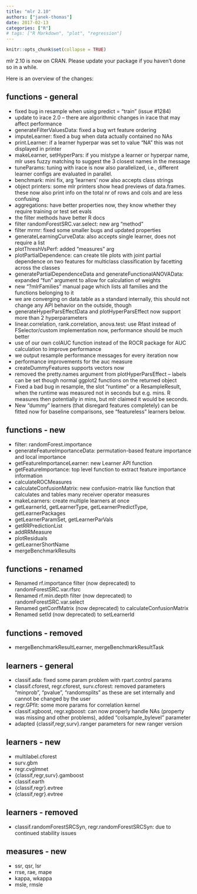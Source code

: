 ```yaml
---
title: "mlr 2.10"
authors: ["janek-thomas"]
date: 2017-02-13
categories: ["R"]
# tags: ["R Markdown", "plot", "regression"]
---
```


```r
knitr::opts_chunk$set(collapse = TRUE)
```

mlr 2.10 is now on CRAN. Please update your package if you haven't done so in a while.

Here is an overview of the changes:

## functions - general
* fixed bug in resample when using predict = "train" (issue #1284)
* update to irace 2.0 -- there are algorithmic changes in irace that may affect
  performance
* generateFilterValuesData: fixed a bug wrt feature ordering
* imputeLearner: fixed a bug when data actually contained no NAs
* print.Learner: if a learner hyperpar was set to value "NA" this was not
  displayed in printer
* makeLearner, setHyperPars: if you mistype a learner or hyperpar name, mlr
  uses fuzzy matching to suggest the 3 closest names in the message
* tuneParams: tuning with irace is now also parallelized, i.e., different
  learner configs are evaluated in parallel.
* benchmark: mini fix, arg 'learners' now also accepts class strings
* object printers: some mlr printers show head previews of data.frames.
  these now also print info on the total nr of rows and cols and are less confusing
* aggregations: have better properties now, they know whether they require training or
  test set evals
* the filter methods have better R docs
* filter randomForestSRC.var.select: new arg "method"
* filter mrmr: fixed some smaller bugs and updated properties
* generateLearningCurveData: also accepts single learner, does not require a list
* plotThreshVsPerf: added "measures" arg
* plotPartialDependence: can create tile plots with joint partial dependence
  on two features for multiclass classification by facetting across the classes
* generatePartialDependenceData and generateFunctionalANOVAData: expanded
  "fun" argument to allow for calculation of weights
* new "?mlrFamilies" manual page which lists all families and the functions
  belonging to it
* we are converging on data.table as a standard internally, this should not
  change any API behavior on the outside, though
* generateHyperParsEffectData and plotHyperParsEffect now support more than 2
  hyperparameters
* linear.correlation, rank.correlation, anova.test: use Rfast instead of
  FSelector/custom implementation now, performance should be much better
* use of our own colAUC function instead of the ROCR package for AUC calculation
  to improve performance
* we output resample performance messages for every iteration now
* performance improvements for the auc measure
* createDummyFeatures supports vectors now
* removed the pretty.names argument from plotHyperParsEffect -- labels can be set
  though normal ggplot2 functions on the returned object
* Fixed a bad bug in resample, the slot "runtime" or a ResampleResult,
  when the runtime was measured not in seconds but e.g. mins. R measures then potentially in mins,
  but mlr claimed it would be seconds.
* New "dummy" learners (that disregard features completely) can be fitted now for baseline comparisons,
  see "featureless" learners below.

## functions - new
* filter: randomForest.importance
* generateFeatureImportanceData: permutation-based feature importance and local
  importance
* getFeatureImportanceLearner: new Learner API function
* getFeatureImportance: top level function to extract feature importance
  information
* calculateROCMeasures
* calculateConfusionMatrix: new confusion-matrix like function that calculates
  and tables many receiver operator measures
* makeLearners: create multiple learners at once
* getLearnerId, getLearnerType, getLearnerPredictType, getLearnerPackages
* getLearnerParamSet, getLearnerParVals
* getRRPredictionList
* addRRMeasure
* plotResiduals
* getLearnerShortName
* mergeBenchmarkResults

## functions - renamed
* Renamed rf.importance filter (now deprecated) to randomForestSRC.var.rfsrc
* Renamed rf.min.depth filter (now deprecated) to randomForestSRC.var.select
* Renamed getConfMatrix (now deprecated) to calculateConfusionMatrix
* Renamed setId (now deprecated) to setLearnerId

## functions - removed
* mergeBenchmarkResultLearner, mergeBenchmarkResultTask

## learners - general
* classif.ada: fixed some param problem with rpart.control params
* classif.cforest, regr.cforest, surv.cforest:
  removed parameters "minprob", "pvalue", "randomsplits"
  as these are set internally and cannot be changed by the user
* regr.GPfit: some more params for correlation kernel
* classif.xgboost, regr.xgboost: can now properly handle NAs (property was missing and other problems), added "colsample_bylevel" parameter
* adapted {classif,regr,surv}.ranger parameters for new ranger version

## learners - new
* multilabel.cforest
* surv.gbm
* regr.cvglmnet
* {classif,regr,surv}.gamboost
* classif.earth
* {classif,regr}.evtree
* {classif,regr}.evtree

## learners - removed
* classif.randomForestSRCSyn, regr.randomForestSRCSyn: due to continued stability issues

## measures - new
* ssr, qsr, lsr
* rrse, rae, mape
* kappa, wkappa
* msle, rmsle
